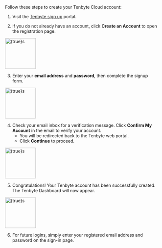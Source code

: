 Follow these steps to create your Tenbyte Cloud account:

1. Visit the [Tenbyte sign up](https://www.tenbytecloud.com//) portal.

2. If you do not already have an account, click **Create an Account** to open the registration page.

<img
  src="/Tenbyte-Images/Account-Creation/03.png"
  alt={true}s
  width="100"
/>

3. Enter your **email address** and **password**, then complete the signup form.

<img
  src="/Tenbyte-Images/Account-Creation/004.png"
  alt={true}s
  width="100"
/>

4. Check your email inbox for a verification message. Click **Confirm My Account** in the email to verify your account.
    - You will be redirected back to the Tenbyte web portal.
    - Click **Continue** to proceed.

<img
  src="/Tenbyte-Images/Account-Creation/04.png"
  alt={true}s
  width="100"
/>    

5. Congratulations! Your Tenbyte account has been successfully created. The Tenbyte Dashboard will now appear.

<img
  src="/Tenbyte-Images/Account-Creation/05.png"
  alt={true}s
  width="100"
/>

6. For future logins, simply enter your registered email address and password on the sign-in page.